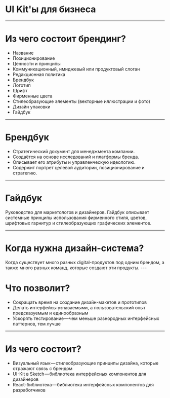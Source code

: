 
# UI Kit'ы для бизнеса

---

<Text>
  <h1>Из чего состоит брендинг?</h1>
</Text>

- Название
- Позиционирование
- Ценности и принципы
- Коммуникационный, имиджевый или продуктовый слоган
- Редакционная политика
- Брендбук
- Логотип
- Шрифт
- Фирменные цвета
- Стилеобразующие элементы (векторные иллюстрации и фото)
- Дизайн упаковки
- Гайдбук

---

<Text>
  <h1>Брендбук</h1>
</Text>

- Cтратегический документ для менеджмента компании.
- Создаётся на основе исследований и платформы бренда.
- Описывает его атрибуты и управленческую идеологию.
- Содержит портрет целевой аудитории, позиционирование и стратегию.

---

<Text>
  <h1>Гайдбук</h1>
</Text>

<Text>
  Руководство для маркетологов и дизайнеров. Гайдбук описывает системные
  принципы использования фирменного стиля, цветов, шрифтовых гарнитур и
  стилеобразующих графических элементов.
</Text>

---

<Text>
  <h1>Когда нужна дизайн-система?</h1>
</Text>

<Text>
  Когда существует много разных digital-продуктов под одним брендом,
  а также много разных команд, которые
  создают эти продукты.
</Text>
---

<Text>
  <h1>Что позволит?</h1>
</Text>

- Сокращать время на создание дизайн-макетов и прототипов
- Делать интерфейсы узнаваемыми, а пользовательский опыт предсказуемым и единообразным
- Ускорять тестирование — чем меньше разнородных интерфейсных паттернов, тем лучше

---

<Text>
  <h1>Из чего состоит?</h1>
</Text>

- Визуальный язык — стилеобразующие принципы дизайна, которые отражают связь с брендом
- UI-Kit в Sketch — библиотека интерфейсных компонентов для дизайнеров
- React-библиотека — библиотека интерфейсных компонентов для разработчиков
